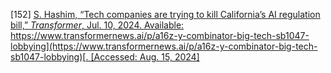 \[152\]	[S. Hashim, “Tech companies are trying to kill California’s AI regulation bill,” *Transformer*, Jul. 10, 2024\. Available:](http://paperpile.com/b/Lj1YHA/tpjc7) [https://www.transformernews.ai/p/a16z-y-combinator-big-tech-sb1047-lobbying](https://www.transformernews.ai/p/a16z-y-combinator-big-tech-sb1047-lobbying)[. \[Accessed: Aug. 15, 2024\]](http://paperpile.com/b/Lj1YHA/tpjc7)
